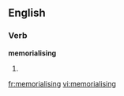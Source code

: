 ==English==

===Verb===
'''memorialising'''

# {{present participle of|[[memorialise]]}}

[[fr:memorialising]]
[[vi:memorialising]]